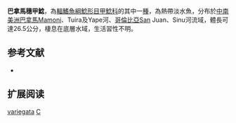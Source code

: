 {{Speciesbox
| name = 巴拿馬穗甲鯰
| image = 
| image_width = 250px
| image_caption = 
| status = NE
| status_system = IUCN3.1
| genus = Crossoloricaria
| species = variegata
| authority = [[Steindachner|Steindachner]], 1879
| synonyms = *''Loricaria variegata'',Steindachner, 1879
}}

'''巴拿馬穗甲鯰'''，為[[輻鰭魚綱|輻鰭魚綱]][[鯰形目|鯰形目]][[甲鯰科|甲鯰科]]的其中一[[種|種]]，為熱帶淡水魚，分布於[[中南美洲|中南美洲]][[巴拿馬|巴拿馬]]Mamoni、Tuira及Yape河、[[哥倫比亞|哥倫比亞]]San Juan、Sinu河流域，體長可達26.5公分，棲息在底層水域，生活習性不明。

==参考文献==
*{{FishBase_species|genus=Crossoloricaria|species=variegata|year=2014|month=11}}

== 扩展阅读 ==
{{refbegin}}
{{wikispecies-inline|Crossoloricaria variegata|巴拿馬穗甲鯰}}
{{refend}}
{{Taxonbar|from=Q3761831}}

[[Category:穗甲鯰屬|variegata]]
[[Category:1879年描述的魚類|C]]